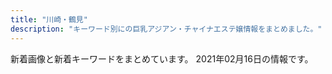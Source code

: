 ```yaml
---
title: "川崎・鶴見"
description: "キーワード別にの巨乳アジアン・チャイナエステ嬢情報をまとめました。"
---
```


新着画像と新着キーワードをまとめています。
2021年02月16日の情報です。

<DmmAffiliateIns />
<KeywordTable
  shops={
    [
    {
        "station": "JR\u9db4\u898b\u99c5\u6771\u53e3",
        "img_links": [
            "https://www.pal-spa.com/img/blog/palspa_blog_20200113_miyuki7.jpg",
            "https://www.pal-spa.com/img/material/massage_sentai2.jpg",
            "https://www.pal-spa.com/img/girl/main/smain251b45d339d6509c6b7779e499e2a9b6ba6.jpg",
            "https://www.pal-spa.com/img/girl/list/sface34fb1e5b054a6796aafb6d24f36ac90950.jpg",
            "https://www.pal-spa.com/img/blog/palspa_blog_20200316_aya3.jpg",
            "https://www.pal-spa.com/img/girl/main/smain2934975d1e88a92635112090a18fddfe496.jpg",
            "https://www.pal-spa.com/img/blog/palspa_blog_20191201_aica6.jpg",
            "https://www.pal-spa.com/img/girl/main/smain315f04254ecea9c57f49748c46b01a7664c.jpg",
            "https://www.pal-spa.com/img/blog/palspa_blog_20210120_haruka1.jpg",
            "https://www.pal-spa.com/img/girl/list/sface8aaf0584954cf78c6fa0e4d5235d359c9.jpg",
            "https://www.pal-spa.com/img/blog/palspa_blog_20200316_aya6.jpg",
            "https://www.pal-spa.com/img/blog/palspa_blog_20191204_erica3.jpg",
            "https://www.pal-spa.com/img/blog/palspa_blog_20191204_izumi5.jpg",
            "https://www.pal-spa.com/img/girl/main/smain2944975d1e88a92635112090a18fddfe496.jpg",
            "https://www.pal-spa.com/img/blog/palspa_blog_20200113_miyuki2.jpg",
            "https://www.pal-spa.com/img/blog/palspa_blog_20200803_ai4.jpg",
            "https://www.pal-spa.com/img/girl/list/sface2815022380c60cdc7043c4ec074cee02f5.jpg",
            "https://www.pal-spa.com/img/girl/list/slist256b08026e0fe59c124751f4ba2dce9484.jpg",
            "https://www.pal-spa.com/img/blog/palspa_blog_20191201_yui2.jpg",
            "https://www.pal-spa.com/img/girl/main/smain411179e3d7fbd9c1dd52f6aa2a671ce0bd.jpg",
            "https://www.pal-spa.com/img/blog/palspa_blog_20191201_yui4.jpg",
            "https://www.pal-spa.com/img/blog/postimage20191205024522.jpg",
            "https://www.pal-spa.com/img/girl/list/sface259a92ee295305fdbc6e4cd5a68dad5216.jpg",
            "https://www.pal-spa.com/img/girl/main/smain314f04254ecea9c57f49748c46b01a7664c.jpg",
            "https://www.pal-spa.com/img/blog/postimage20200316071533.jpg",
            "https://www.pal-spa.com/img/girl/main/smain34264ec295988800531cb0f78cdcfbcb9cf.jpg",
            "https://www.pal-spa.com/img/girl/main/smain94ef1bf25458f90407a4281129029fee02.jpg",
            "https://www.pal-spa.com/img/girl/main/smain93489e4bc2f68cb6c1df5f2c0780e53ef2.jpg",
            "https://www.pal-spa.com/img/girl/main/smain29126f46703ae5614cc6531d2d744ef64cb.jpg",
            "https://www.pal-spa.com/img/blog/palspa_blog_20191201_yui6.jpg",
            "https://www.pal-spa.com/img/blog/palspa_blog_20191201_kiki7.jpg",
            "https://www.pal-spa.com/img/girl/main/smain254b45d339d6509c6b7779e499e2a9b6ba6.jpg",
            "https://www.pal-spa.com/img/material/massage_siatu2.jpg",
            "https://www.pal-spa.com/img/girl/list/swest21a4782a043e7ca29f58aba8d6552a2d6e.jpg",
            "https://www.pal-spa.com/img/girl/main/smain313cf1a94bbeb47fd61d9c8a0ac5715f220.jpg",
            "https://www.pal-spa.com/img/blog/postimage20190909035711.jpg",
            "https://www.pal-spa.com/img/girl/main/smain91489e4bc2f68cb6c1df5f2c0780e53ef2.jpg",
            "https://www.pal-spa.com/img/girl/main/smain283aa054b0383cc218664f07c55c4e1d3f0.jpg",
            "https://www.pal-spa.com/img/blog/palspa_blog_20191204_erica1.jpg",
            "https://www.pal-spa.com/img/blog/palspa_blog_20200316_aya1.jpg",
            "https://www.pal-spa.com/img/blog/palspa_blog_20200803_ai9.jpg",
            "https://www.pal-spa.com/img/girl/main/smain213a4782a043e7ca29f58aba8d6552a2d6e.jpg",
            "https://www.pal-spa.com/img/girl/main/smain851caefc8aa890323cc659f5abf9da1937.jpg",
            "https://www.pal-spa.com/img/blog/palspa_blog_20191204_izumi6.jpg",
            "https://www.pal-spa.com/img/blog/palspa_blog_20191204_erica5.jpg",
            "https://www.pal-spa.com/img/blog/palspa_blog_20200803_ai5.jpg",
            "https://www.pal-spa.com/img/girl/list/slist3aa1148d56856a2cfde4a3dfdd8d1c5ed.jpg",
            "https://www.pal-spa.com/img/blog/palspa_blog_20191201_kiki6.jpg",
            "https://www.pal-spa.com/img/girl/main/smain349afba4e500f33ea543f800c8238c1f49.jpg",
            "https://www.pal-spa.com/img/girl/main/smain43f417400ac5884575399559541bcf4c17.jpg",
            "https://www.pal-spa.com/img/girl/main/smain284aa054b0383cc218664f07c55c4e1d3f0.jpg",
            "https://www.pal-spa.com/img/blog/palspa_blog_20200316_aya11.jpg",
            "https://www.pal-spa.com/img/blog/palspa_blog_20191204_izumi7.jpg",
            "https://www.pal-spa.com/img/girl/main/smain2322be10adc295a0fc3adfdb5b77838c4a7.jpg",
            "https://www.pal-spa.com/img/blog/palspa_blog_20200803_ai6.jpg",
            "https://www.pal-spa.com/img/blog/palspa_blog_20191204_izumi2.jpg",
            "https://www.pal-spa.com/img/girl/main/smain81aaf0584954cf78c6fa0e4d5235d359c9.jpg",
            "https://www.pal-spa.com/img/blog/palspa_blog_20191204_izumi3.jpg",
            "https://www.pal-spa.com/img/girl/main/smain311813891f0a4f13a5dcec2552f803dff41.jpg",
            "https://www.pal-spa.com/img/blog/postimage20190823184018.jpg",
            "https://www.pal-spa.com/img/blog/palspa_blog_20210120_haruka5.jpg",
            "https://www.pal-spa.com/img/blog/palspa_blog_20191201_aica3.jpg",
            "https://www.pal-spa.com/img/blog/palspa_blog_20200113_miyuki3.jpg",
            "https://www.pal-spa.com/img/blog/palspa_blog_20210120_haruka3.jpg",
            "https://www.pal-spa.com/img/blog/palspa_blog_20191201_aica4.jpg",
            "https://www.pal-spa.com/img/girl/main/smain255b45d339d6509c6b7779e499e2a9b6ba6.jpg",
            "https://www.pal-spa.com/img/girl/list/swest95fea8ce189d2417d922eb9079627b3ac.jpg",
            "https://www.pal-spa.com/img/blog/palspa_blog_20200316_aya10.jpg",
            "https://www.pal-spa.com/img/girl/main/smain32444cc176e6519c5cfcaa30cdb6b3d4ae6.jpg",
            "https://www.pal-spa.com/img/blog/palspa_blog_20200113_miyuki8.jpg",
            "https://www.pal-spa.com/img/girl/list/swest32552450a07c5e6fcf616569ce56276f28.jpg",
            "https://www.pal-spa.com/img/girl/list/slist31991bce11ee745ecab812af3ff1cb34c6.jpg",
            "https://www.pal-spa.com/img/material/massage_sentai3.jpg",
            "https://www.pal-spa.com/img/girl/main/smain821caefc8aa890323cc659f5abf9da1937.jpg",
            "https://www.pal-spa.com/img/blog/palspa_blog_20210120_haruka4.jpg",
            "https://www.pal-spa.com/img/material/image_auth.png",
            "https://www.pal-spa.com/img/girl/main/smain28209dcea86d45d39c34084233d3f05abd3.jpg",
            "https://www.pal-spa.com/img/blog/palspa_blog_20200316_aya4.jpg",
            "https://www.pal-spa.com/img/blog/postimage20191201162035.jpg",
            "https://www.pal-spa.com/img/blog/palspa_blog_20200113_miyuki1.jpg",
            "https://www.pal-spa.com/img/blog/palspa_blog_20191204_erica7.jpg",
            "https://www.pal-spa.com/img/girl/main/smain242efb09e433a238cc9c94272805945bf96.jpg",
            "https://www.pal-spa.com/img/blog/palspa_blog_20191201_yui5.jpg",
            "https://www.pal-spa.com/img/girl/list/sface232be10adc295a0fc3adfdb5b77838c4a7.jpg",
            "https://www.pal-spa.com/img/girl/main/smain321552450a07c5e6fcf616569ce56276f28.jpg",
            "https://www.pal-spa.com/img/girl/list/swest259a92ee295305fdbc6e4cd5a68dad5216.jpg",
            "https://www.pal-spa.com/img/blog/palspa_blog_20191204_erica4.jpg",
            "https://www.pal-spa.com/img/material/massage_siatu1.jpg",
            "https://www.pal-spa.com/img/girl/list/swest81caefc8aa890323cc659f5abf9da1937.jpg",
            "https://www.pal-spa.com/img/blog/postimage20191201160850.jpg",
            "https://www.pal-spa.com/img/material/massage_siatu3.jpg",
            "https://www.pal-spa.com/img/blog/postimage20191205024146.jpg",
            "https://www.pal-spa.com/img/girl/main/smain32244cc176e6519c5cfcaa30cdb6b3d4ae6.jpg",
            "https://www.pal-spa.com/img/girl/main/smain281fd9bc58195da2c4f8c318534044e362e.jpg",
            "https://www.pal-spa.com/img/girl/list/sface31f19f00dae05be97f6dce6cb5dbe8eec8.jpg",
            "https://www.pal-spa.com/img/blog/palspa_blog_20191204_erica6.jpg",
            "https://www.pal-spa.com/img/girl/main/smain295c66d8a8ea77ad563b7a5d4d245be38c5.jpg",
            "https://www.pal-spa.com/img/blog/postimage20210128110639.jpg",
            "https://www.pal-spa.com/img/girl/main/smain2312be10adc295a0fc3adfdb5b77838c4a7.jpg",
            "https://www.pal-spa.com/img/blog/palspa_blog_20191201_yui3.jpg",
            "https://www.pal-spa.com/img/girl/main/smain339afba4e500f33ea543f800c8238c1f49.jpg",
            "https://www.pal-spa.com/img/blog/palspa_blog_20191201_kiki1.jpg",
            "https://www.pal-spa.com/img/blog/postimage20191201161433.jpg",
            "https://www.pal-spa.com/img/girl/list/slist29b91c9bcc8e157811f43836e0e81c7a7e.jpg",
            "https://www.pal-spa.com/img/girl/list/slist2803b6e28547718e5f6d36e0d1c631fbcd.jpg",
            "https://www.pal-spa.com/img/girl/main/smain31aa1148d56856a2cfde4a3dfdd8d1c5ed.jpg",
            "https://www.pal-spa.com/img/girl/list/sface9b20525be57ec14c2cab254b7f38bd4df.jpg",
            "https://www.pal-spa.com/img/girl/list/slist2384c844601b0fd2f7aabfe4a5a12163b7.jpg",
            "https://www.pal-spa.com/img/girl/main/smain212a4782a043e7ca29f58aba8d6552a2d6e.jpg",
            "https://www.pal-spa.com/img/blog/palspa_blog_20200113_miyuki6.jpg",
            "https://www.pal-spa.com/img/girl/main/smain2332be10adc295a0fc3adfdb5b77838c4a7.jpg",
            "https://www.pal-spa.com/img/girl/list/swest34fb1e5b054a6796aafb6d24f36ac90950.jpg",
            "https://www.pal-spa.com/img/blog/postimage20200805131611.jpg",
            "https://www.pal-spa.com/img/girl/main/smain2342be10adc295a0fc3adfdb5b77838c4a7.jpg",
            "https://www.pal-spa.com/img/blog/palspa_blog_20200803_ai2.jpg",
            "https://www.pal-spa.com/img/girl/list/slist34fb1e5b054a6796aafb6d24f36ac90950.jpg",
            "https://www.pal-spa.com/img/girl/list/slist82771fec40d02127b42e7e4941a97d5e8.jpg",
            "https://www.pal-spa.com/img/girl/main/smain44b39a706bac6618b1571f7fdf4631427d.jpg",
            "https://www.pal-spa.com/img/girl/main/smain32544cc176e6519c5cfcaa30cdb6b3d4ae6.jpg",
            "https://www.pal-spa.com/img/blog/palspa_blog_20191201_kiki3.jpg",
            "https://www.pal-spa.com/img/girl/list/sface24254584407bed049e349a41c5443a4345.jpg",
            "https://www.pal-spa.com/img/girl/main/smain95ef1bf25458f90407a4281129029fee02.jpg",
            "https://www.pal-spa.com/img/girl/list/swest41179e3d7fbd9c1dd52f6aa2a671ce0bd.jpg",
            "https://www.pal-spa.com/img/girl/main/smain285aa054b0383cc218664f07c55c4e1d3f0.jpg",
            "https://www.pal-spa.com/img/girl/pickup/pickup20200923134207.jpg",
            "https://www.pal-spa.com/img/blog/postimage20190615060904.jpg",
            "https://www.pal-spa.com/img/blog/postimage20200112225143.jpg",
            "https://www.pal-spa.com/img/girl/list/slist41179e3d7fbd9c1dd52f6aa2a671ce0bd.jpg",
            "https://www.pal-spa.com/img/blog/palspa_blog_20200316_aya7.jpg",
            "https://www.pal-spa.com/img/girl/main/smain252b45d339d6509c6b7779e499e2a9b6ba6.jpg",
            "https://www.pal-spa.com/img/blog/palspa_blog_20191204_izumi1.jpg",
            "https://www.pal-spa.com/img/girl/main/smain214a4782a043e7ca29f58aba8d6552a2d6e.jpg",
            "https://www.pal-spa.com/img/girl/main/smain211a4782a043e7ca29f58aba8d6552a2d6e.jpg",
            "https://www.pal-spa.com/img/blog/palspa_blog_20200316_aya5.jpg",
            "https://www.pal-spa.com/img/girl/main/smain831caefc8aa890323cc659f5abf9da1937.jpg",
            "https://www.pal-spa.com/img/blog/palspa_blog_20191201_kiki4.jpg",
            "https://www.pal-spa.com/img/blog/palspa_blog_20200803_ai8.jpg",
            "https://www.pal-spa.com/img/girl/list/sface3c2ba25b14b61f54befa1ec672e487350.jpg",
            "https://www.pal-spa.com/img/blog/palspa_blog_20191201_yui1.jpg",
            "https://www.pal-spa.com/img/girl/pickup/pickup20210120104719.jpg",
            "https://www.pal-spa.com/img/girl/pickup/pickup20200822001327.jpg",
            "https://www.pal-spa.com/img/blog/palspa_blog_20200803_ai7.jpg",
            "https://www.pal-spa.com/img/girl/list/swest3c2ba25b14b61f54befa1ec672e487350.jpg",
            "https://www.pal-spa.com/img/blog/palspa_blog_20191201_kiki2.jpg",
            "https://www.pal-spa.com/img/blog/palspa_blog_20200316_aya9.jpg",
            "https://www.pal-spa.com/img/blog/palspa_blog_20191201_aica1.jpg",
            "https://www.pal-spa.com/img/blog/palspa_blog_20200316_aya8.jpg",
            "https://www.pal-spa.com/img/girl/list/sface2934a16061b4519bc353f475021810bbc2.jpg",
            "https://www.pal-spa.com/img/girl/list/slist9224bead323710d8ed7f0640125518c54.jpg",
            "https://www.pal-spa.com/img/girl/main/smain215a4782a043e7ca29f58aba8d6552a2d6e.jpg",
            "https://www.pal-spa.com/img/girl/main/smain2352be10adc295a0fc3adfdb5b77838c4a7.jpg",
            "https://www.pal-spa.com/img/blog/palspa_blog_20191201_yui7.jpg",
            "https://www.pal-spa.com/img/girl/main/smain424a6d03832c91a865b6562a3dc842e51a.jpg",
            "https://www.pal-spa.com/img/girl/list/swest24254584407bed049e349a41c5443a4345.jpg",
            "https://www.pal-spa.com/img/blog/palspa_blog_20191201_aica2.jpg",
            "https://www.pal-spa.com/img/blog/palspa_blog_20200113_miyuki4.jpg",
            "https://www.pal-spa.com/img/blog/palspa_blog_20200113_miyuki5.jpg",
            "https://www.pal-spa.com/img/material/massage_sentai1.jpg",
            "https://www.pal-spa.com/img/girl/main/smain92489e4bc2f68cb6c1df5f2c0780e53ef2.jpg",
            "https://www.pal-spa.com/img/girl/main/smain341fb1e5b054a6796aafb6d24f36ac90950.jpg",
            "https://www.pal-spa.com/img/blog/palspa_blog_20191204_erica2.jpg",
            "https://www.pal-spa.com/img/girl/list/sface21a4782a043e7ca29f58aba8d6552a2d6e.jpg",
            "https://www.pal-spa.com/img/girl/list/slist341bac97b65d4f7b4ec774734a6553b2a8.jpg",
            "https://www.pal-spa.com/img/girl/main/smain2924975d1e88a92635112090a18fddfe496.jpg",
            "https://www.pal-spa.com/img/camp/camp_20210201.jpg",
            "https://www.pal-spa.com/img/girl/list/swest2934a16061b4519bc353f475021810bbc2.jpg",
            "https://www.pal-spa.com/img/girl/main/smain253b45d339d6509c6b7779e499e2a9b6ba6.jpg",
            "https://www.pal-spa.com/img/girl/main/smain312cf1a94bbeb47fd61d9c8a0ac5715f220.jpg",
            "https://www.pal-spa.com/img/girl/main/smain32344cc176e6519c5cfcaa30cdb6b3d4ae6.jpg",
            "https://www.pal-spa.com/img/blog/palspa_blog_20200316_aya2.jpg",
            "https://www.pal-spa.com/img/blog/palspa_blog_20210120_haruka6.jpg",
            "https://www.pal-spa.com/img/girl/main/smain3438922ce8484534d2b75a91ab7a300e6de.jpg",
            "https://www.pal-spa.com/img/girl/list/sface32552450a07c5e6fcf616569ce56276f28.jpg",
            "https://www.pal-spa.com/img/girl/pickup/pickup20200822150116.jpg",
            "https://www.pal-spa.com/img/blog/postimage20191201160113.jpg",
            "https://www.pal-spa.com/img/girl/main/smain3448922ce8484534d2b75a91ab7a300e6de.jpg",
            "https://www.pal-spa.com/img/blog/palspa_blog_20191201_kiki5.jpg",
            "https://www.pal-spa.com/img/girl/main/smain841caefc8aa890323cc659f5abf9da1937.jpg",
            "https://www.pal-spa.com/img/girl/list/slist24940766e3a46af57756429b6407dea11e.jpg",
            "https://www.pal-spa.com/img/girl/main/smain241254584407bed049e349a41c5443a4345.jpg",
            "https://www.pal-spa.com/img/girl/pickup/pickup20200104064211.jpg",
            "https://www.pal-spa.com/img/blog/palspa_blog_20191204_izumi4.jpg",
            "https://www.pal-spa.com/img/blog/palspa_blog_20200803_ai3.jpg",
            "https://www.pal-spa.com/img/girl/list/swest2815022380c60cdc7043c4ec074cee02f5.jpg",
            "https://www.pal-spa.com/img/girl/list/swest31f19f00dae05be97f6dce6cb5dbe8eec8.jpg",
            "https://www.pal-spa.com/img/girl/main/smain3458922ce8484534d2b75a91ab7a300e6de.jpg",
            "https://www.pal-spa.com/img/blog/palspa_blog_20191201_aica5.jpg",
            "https://www.pal-spa.com/img/girl/main/smain32aa1148d56856a2cfde4a3dfdd8d1c5ed.jpg",
            "https://www.pal-spa.com/img/camp/camp_20210101min75.jpg",
            "https://www.pal-spa.com/img/girl/list/sface41179e3d7fbd9c1dd52f6aa2a671ce0bd.jpg",
            "https://www.pal-spa.com/img/blog/palspa_blog_20191201_aica7.jpg",
            "https://www.pal-spa.com/img/girl/pickup/pickup20200730025343.jpg",
            "https://www.pal-spa.com/img/blog/eyecatch_20200803.jpg",
            "https://www.pal-spa.com/img/girl/list/slist21c8c7f499c3f4da854e401c53978a3677.jpg",
            "https://www.pal-spa.com/img/blog/palspa_blog_20200803_ai1.jpg",
            "https://www.pal-spa.com/img/girl/list/slist32552450a07c5e6fcf616569ce56276f28.jpg",
            "https://www.pal-spa.com/img/girl/list/swest232be10adc295a0fc3adfdb5b77838c4a7.jpg"
        ],
        "keywords": {
            "\u30c0\u30a4\u30ca\u30de\u30a4\u30c8": 1,
            "\u30bb\u30af\u30b7\u30fc": 8,
            "100": 1,
            "G": 13
        },
        "url": "https://www.pal-spa.com/",
        "name": "Men\u2019s Pal Spa\u30fb\u30e1\u30f3\u30ba\u30d1\u30eb\u30b9\u30d1"
    },
    {
        "keywords": {
            "C": 12,
            "D": 2,
            "87": 1,
            "86": 1
        },
        "img_links": [
            "http://asatsuyu-es.com/images/st03.jpg",
            "http://asatsuyu-es.com/images/newtiao.jpg",
            "http://asatsuyu-es.com/images/room2.jpg",
            "http://asatsuyu-es.com/images/room4.jpg",
            "http://asatsuyu-es.com/images/room6.jpg",
            "http://asatsuyu-es.com/images/st03b.jpg",
            "http://asatsuyu-es.com/images/st01.jpg",
            "http://asatsuyu-es.com/images/st05.jpg",
            "http://asatsuyu-es.com/images/st05b.jpg",
            "http://asatsuyu-es.com/images/room3.jpg",
            "http://asatsuyu-es.com/images/zi_staff.png",
            "http://asatsuyu-es.com/images/newfacetiao.jpg",
            "http://asatsuyu-es.com/images/room1.jpg",
            "http://asatsuyu-es.com/images/top01.jpg",
            "http://asatsuyu-es.com/images/st04.jpg",
            "http://asatsuyu-es.com/images/picktiao.jpg",
            "http://asatsuyu-es.com/images/st02.jpg",
            "http://asatsuyu-es.com/images/mobile.jpg"
        ],
        "station": "JR\u9db4\u898b\u99c5\u897f\u53e3",
        "name": "\u671d\u9732",
        "url": "http://asatsuyu-es.com/"
    },
    {
        "name": "\u30d0\u30d6\u308a\u3093\u5a18",
        "keywords": {
            "82": 19,
            "88": 17,
            "87": 133,
            "85": 57,
            "86": 76,
            "C": 76,
            "D": 188,
            "83": 19,
            "E": 19
        },
        "url": "http://baburin.iest.info/",
        "station": "\u4eac\u6025\u9db4\u898b\u99c5\u6771\u53e3",
        "img_links": [
            "http://baburin.iest.info/photos/sites/2/2020/02/2020020617495273.jpg",
            "http://baburin.iest.info/images/staff0.jpg",
            "http://baburin.iest.info/photos/sites/2/2018/12/2018120114132410.jpg",
            "http://baburin.iest.info/images/mibile.jpg",
            "http://baburin.iest.info/photos/sites/2/2018/03/1.jpg",
            "http://baburin.iest.info/photos/sites/2/2019/12/2019121112381870.jpg",
            "http://baburin.iest.info/photos/sites/2/2019/12/2019121012271150.jpg",
            "http://baburin.iest.info/photos/sites/2/2018/07/2018072409124390.jpg",
            "http://baburin.iest.info/photos/sites/2/2020/02/2020021216314936.jpg",
            "http://baburin.iest.info/images/s_staff.jpg",
            "http://baburin.iest.info/photos/sites/2/2020/10/2020100615314175.jpg",
            "http://baburin.iest.info/photos/sites/2/2019/12/2019121012234134.jpg",
            "http://baburin.iest.info/images/top.png",
            "http://baburin.iest.info/photos/sites/2/2018/11/2018112214225177.jpg",
            "http://baburin.iest.info/images/s_face.jpg",
            "http://baburin.iest.info/photos/sites/2/2019/06/2019062312555740.jpg",
            "http://baburin.iest.info/photos/sites/2/2019/12/2019121012290043.jpg",
            "http://baburin.iest.info/photos/sites/2/2018/09/2018091006542340.jpg",
            "http://baburin.iest.info/images/acc1.jpg",
            "http://baburin.iest.info/images/acc.jpg",
            "http://baburin.iest.info/photos/sites/2/2018/06/2018063004421199.jpg",
            "http://baburin.iest.info/images/s_news.jpg",
            "http://baburin.iest.info/photos/sites/2/2018/10/2018103017042054.jpg",
            "http://baburin.iest.info/images/s_pick.jpg",
            "http://baburin.iest.info/images/s_info.jpg",
            "http://baburin.iest.info/photos/sites/2/2018/06/2018062508384319.jpg"
        ]
    },
    {
        "station": "JR\u5ddd\u5d0e\u99c5\u6771\u53e3",
        "img_links": [
            "http://iyashi-kaze.oks.bz/photos/sites/65/2020/01/2020011010172726.jpg",
            "http://iyashi-kaze.oks.bz/images/s_pick.png",
            "http://iyashi-kaze.oks.bz/images/room5.jpg",
            "http://iyashi-kaze.oks.bz/images/service3.jpg",
            "http://iyashi-kaze.oks.bz/images/s_news.png",
            "http://iyashi-kaze.oks.bz/photos/sites/65/2020/01/2020011010173060.jpg",
            "http://iyashi-kaze.oks.bz/images/s_service.png",
            "http://iyashi-kaze.oks.bz/images/room2.jpg",
            "http://iyashi-kaze.oks.bz/photos/sites/65/2020/01/202001101017196.jpg",
            "http://iyashi-kaze.oks.bz/images/room3.jpg",
            "http://iyashi-kaze.oks.bz/images/service1.jpg",
            "http://iyashi-kaze.oks.bz/images/s_staff.png",
            "http://iyashi-kaze.oks.bz/images/room1.jpg",
            "http://iyashi-kaze.oks.bz/images/room6.jpg",
            "http://iyashi-kaze.oks.bz/photos/sites/65/2020/01/2020011010172383.jpg",
            "http://iyashi-kaze.oks.bz/images/service2.jpg",
            "http://iyashi-kaze.oks.bz/images/top.jpg",
            "http://iyashi-kaze.oks.bz/images/room4.jpg",
            "http://iyashi-kaze.oks.bz/images/service4.jpg",
            "http://iyashi-kaze.oks.bz/images/s_link.png",
            "http://iyashi-kaze.oks.bz/images/end.jpg",
            "http://iyashi-kaze.oks.bz/images/1.jpg"
        ],
        "url": "http://iyashi-kaze.oks.bz/",
        "keywords": {
            "C": 5,
            "86": 15,
            "84": 5,
            "D": 15
        },
        "name": "\u7652\u3057\u98a8\uff5e\u3044\u3084\u3057\u304b\u305c\uff5e"
    },
    {
        "img_links": [
            "https://moon-beauty.jp/images/costume/sailorgirl01.png",
            "https://moon-beauty.jp/wp/wp-content/uploads/2020/09/nana_info.png",
            "https://moon-beauty.jp/images/campaign2017.jpg",
            "https://moon-beauty.jp/wp/wp-content/uploads/2020/02/2002sp_campaign-700x327.png",
            "https://moon-beauty.jp/images/staff/izumi23_01.png",
            "https://moon-beauty.jp/wp/wp-content/uploads/2017/11/top01-1.png",
            "https://moon-beauty.jp/wp/wp-content/uploads/2017/12/1d7d7d3df21218cb91cce28ca987dca8-700x1246.jpg",
            "https://moon-beauty.jp/wp/wp-content/uploads/2017/12/7e6728877b7be3eba7dacfced12e3481.jpg",
            "https://moon-beauty.jp/images/costume/cabinattendant01.png",
            "https://moon-beauty.jp/wp/wp-content/uploads/2017/11/27e7586ba3689c74b6428ec7dbfe02a6-700x1244.jpg",
            "https://moon-beauty.jp/wp/wp-content/uploads/2017/12/3addf91ad6b786b4c3fd2e4322dc1181-700x1246.jpg",
            "https://moon-beauty.jp/wp/wp-content/uploads/2019/07/1907campaign01-700x327.png",
            "https://moon-beauty.jp/images/staff/rika22_01.png",
            "https://moon-beauty.jp/images/costume/nursegirl01.png",
            "https://moon-beauty.jp/wp/wp-content/uploads/2017/11/6.png",
            "https://moon-beauty.jp/wp/wp-content/uploads/2017/11/top02.png",
            "https://moon-beauty.jp/wp/wp-content/uploads/2017/11/top03.png",
            "https://moon-beauty.jp/images/staff/staff.png",
            "https://moon-beauty.jp/wp/wp-content/uploads/2017/11/mb_shower.png",
            "https://moon-beauty.jp/wp/wp-content/uploads/2020/09/mirai_info.png",
            "https://moon-beauty.jp/images/costume/cheergirl01.png",
            "https://moon-beauty.jp/wp/wp-content/uploads/2017/11/6a08b9c7e55a068553569af35285dd93-700x1244.jpg",
            "https://moon-beauty.jp/wp/wp-content/uploads/2020/06/202006campaign-700x327.png",
            "https://moon-beauty.jp/wp/wp-content/uploads/2019/11/1911campaign01-700x327.png",
            "https://moon-beauty.jp/wp/wp-content/uploads/2019/07/1907campaign02-700x327.png",
            "https://moon-beauty.jp/wp/wp-content/uploads/2017/12/dde33c6f84f42b29abc164fed911749d.jpg",
            "https://moon-beauty.jp/images/costume/nursegirl002.png",
            "https://moon-beauty.jp/images/staff/emi24_1.png",
            "https://moon-beauty.jp/images/costume/sailorgirl02.png",
            "https://moon-beauty.jp/wp/wp-content/uploads/2017/11/3.png",
            "https://moon-beauty.jp/images/staff/hikari23_02.png",
            "https://moon-beauty.jp/wp/wp-content/uploads/2018/09/mb_road02.png",
            "https://moon-beauty.jp/images/staff/momoka22_01.png",
            "https://moon-beauty.jp/wp/wp-content/uploads/2017/11/campaign1711-700x327.jpg",
            "https://moon-beauty.jp/wp/wp-content/uploads/2017/11/484697b90c0612750e1d8c7c971a16f8.jpg",
            "https://moon-beauty.jp/wp/wp-content/uploads/2017/11/6a08b9c7e55a068553569af35285dd93.jpg",
            "https://moon-beauty.jp/wp/wp-content/uploads/2019/11/1911campaign01.png",
            "https://moon-beauty.jp/wp/wp-content/uploads/2019/07/1907campaign02.png",
            "https://moon-beauty.jp/wp/wp-content/uploads/2019/07/1907campaign01.png",
            "https://moon-beauty.jp/wp/wp-content/uploads/2017/11/mb_interior01.png",
            "https://moon-beauty.jp/images/staff/nana25_02.png",
            "https://moon-beauty.jp/wp/wp-content/uploads/2017/11/5.png",
            "https://moon-beauty.jp/wp/wp-content/uploads/2017/11/mb_front.png",
            "https://moon-beauty.jp/wp/wp-content/uploads/2017/11/9ac2dcf4d411d36df940a44359d1e597.jpg",
            "https://moon-beauty.jp/wp/wp-content/uploads/2017/12/3985d5f04f99b7c5a1b4662bcc831575.jpg",
            "https://moon-beauty.jp/wp/wp-content/uploads/2017/12/dde33c6f84f42b29abc164fed911749d-700x1246.jpg",
            "https://moon-beauty.jp/wp/wp-content/uploads/2017/11/play.png",
            "https://moon-beauty.jp/wp/wp-content/uploads/2017/12/3addf91ad6b786b4c3fd2e4322dc1181.jpg",
            "https://moon-beauty.jp/wp/wp-content/uploads/2018/11/1811campaign.png",
            "https://moon-beauty.jp/wp/wp-content/uploads/2021/01/202102campaign.png",
            "https://moon-beauty.jp/wp/wp-content/uploads/2020/09/rika_info.png",
            "https://moon-beauty.jp/images/costume/cabinattendant02.png",
            "https://moon-beauty.jp/images/costume/cheergirl02.png",
            "https://moon-beauty.jp/wp/wp-content/uploads/2017/11/top01-1-700x459.png",
            "https://moon-beauty.jp/images/staff/hikari23_01.png",
            "https://moon-beauty.jp/images/staff/mirai23.png",
            "https://moon-beauty.jp/wp/wp-content/uploads/2017/12/1d7d7d3df21218cb91cce28ca987dca8.jpg",
            "https://moon-beauty.jp/wp/wp-content/uploads/2017/11/mb_front2.png",
            "https://moon-beauty.jp/wp/wp-content/uploads/2018/09/mb_front4.png",
            "https://moon-beauty.jp/images/staff/ran23_01.png",
            "https://moon-beauty.jp/images/staff/eri21_01.png",
            "https://moon-beauty.jp/images/staff/rika22_02.png",
            "https://moon-beauty.jp/wp/wp-content/uploads/2017/11/27e7586ba3689c74b6428ec7dbfe02a6.jpg",
            "https://moon-beauty.jp/wp/wp-content/uploads/2020/09/costume.png",
            "https://moon-beauty.jp/wp/wp-content/uploads/2020/01/2002campaign-700x327.png",
            "https://moon-beauty.jp/wp/wp-content/uploads/2017/11/1.png",
            "https://moon-beauty.jp/wp/wp-content/uploads/2017/12/11e78c1189d1307c1c0528ca01cf193e.jpg",
            "https://moon-beauty.jp/images/staff/nana25_01.png",
            "https://moon-beauty.jp/wp/wp-content/uploads/2017/11/4.png"
        ],
        "keywords": {
            "88": 12,
            "86": 12,
            "85": 12,
            "89": 6,
            "C": 24,
            "D": 30,
            "87": 12,
            "\u30bb\u30af\u30b7\u30fc": 2
        },
        "url": "https://moon-beauty.jp/",
        "station": "JR\u9db4\u898b\u99c5\u6771\u53e3",
        "name": "\u6708\u4e0b\u7f8e\u4eba"
    },
    {
        "name": "\u4eba\u9b5a\u306e\u604b",
        "keywords": {},
        "url": "http://genkimori.ests.jp/",
        "station": "JR\u9db4\u898b\u99c5\u6771\u53e3",
        "img_links": []
    },
    {
        "name": "\u30af\u30e9\u30a6\u30f3\u30fbCrown",
        "station": "JR\u9db4\u898b\u99c5",
        "keywords": {},
        "url": "http://www.crownman.tank.jp/",
        "img_links": [
            "http://www.crownman.tank.jp/images/contact.png",
            "http://www.crownman.tank.jp/images/br.png",
            "http://www.crownman.tank.jp/public/20190321-014538-796.jpeg",
            "http://www.crownman.tank.jp/images/zj.png",
            "http://www.crownman.tank.jp/public/20200922-152824-158.jpeg",
            "http://www.crownman.tank.jp/public/20210129-124855-823.jpeg",
            "http://www.crownman.tank.jp/public/20181102-021343-999.jpeg",
            "http://www.crownman.tank.jp/public/20190516-130732-500.jpeg",
            "http://www.crownman.tank.jp/images/br1.png",
            "http://www.crownman.tank.jp/public/20200910-085241-389.jpeg",
            "http://www.crownman.tank.jp/public/20200715-191512-192.jpeg",
            "http://www.crownman.tank.jp/public/20181103-143855-981.jpeg",
            "http://www.crownman.tank.jp/images/h5.jpg",
            "http://www.crownman.tank.jp/public/20200829-204316-579.jpeg",
            "http://www.crownman.tank.jp/public/20200829-001214-615.jpeg",
            "http://www.crownman.tank.jp/images/h3.jpg",
            "http://www.crownman.tank.jp/public/20210207-085721-193.jpeg",
            "http://www.crownman.tank.jp/images/jt.png",
            "http://www.crownman.tank.jp/public/20190404-200155-177.jpeg",
            "http://www.crownman.tank.jp/public/20191030-124226-262.jpeg",
            "http://www.crownman.tank.jp/public/20181102-021404-733.jpeg",
            "http://www.crownman.tank.jp/images/lj.png",
            "http://www.crownman.tank.jp/public/20201225-105416-366.jpeg",
            "http://www.crownman.tank.jp/public/20190512-114325-285.jpeg",
            "http://www.crownman.tank.jp/public/20200901-211921-794.jpeg",
            "http://www.crownman.tank.jp/images/h02.jpg",
            "http://www.crownman.tank.jp/public/20190614-225752-699.jpeg",
            "http://www.crownman.tank.jp/public/20201211-095701-493.jpeg",
            "http://www.crownman.tank.jp/public/20191122-211211-352.jpeg",
            "http://www.crownman.tank.jp/public/20201016-024617-911.jpeg",
            "http://www.crownman.tank.jp/public/20201015-184159-562.jpeg",
            "http://www.crownman.tank.jp/images/scrollToTop.png",
            "http://www.crownman.tank.jp/public/20191208-161631-393.jpeg",
            "http://www.crownman.tank.jp/images/h01.jpg",
            "http://www.crownman.tank.jp/public/20191115-170126-469.jpeg",
            "http://www.crownman.tank.jp/images/h4.jpg",
            "http://www.crownman.tank.jp/images/lyb.png",
            "http://www.crownman.tank.jp/ueditor/php/upload/image/20200828/1598625782230952.jpeg",
            "http://www.crownman.tank.jp/images/fj.png",
            "http://www.crownman.tank.jp/public/20210208-142304-974.jpeg",
            "http://www.crownman.tank.jp/public/20181126-115300-843.jpeg",
            "http://www.crownman.tank.jp/public/20210205-013920-405.jpeg",
            "http://www.crownman.tank.jp/public/20210209-091624-488.jpeg",
            "http://www.crownman.tank.jp/ueditor/php/upload/image/20181102/1541123069868367.jpg",
            "http://www.crownman.tank.jp/public/20210214-132800-589.jpeg",
            "http://www.crownman.tank.jp/public/20181101-091932-723.jpeg",
            "http://www.crownman.tank.jp/public/20210205-163450-850.jpeg",
            "http://www.crownman.tank.jp/public/20210128-093735-441.jpeg",
            "http://www.crownman.tank.jp/public/20190103-235102-103.jpeg",
            "http://www.crownman.tank.jp/public/20191102-172721-416.jpeg",
            "http://www.crownman.tank.jp/public/20181102-021325-742.jpeg",
            "http://www.crownman.tank.jp/public/20190809-023452-629.jpeg",
            "http://www.crownman.tank.jp/public/20201024-121027-887.jpeg",
            "http://www.crownman.tank.jp/public/20201010-151120-691.jpeg",
            "http://www.crownman.tank.jp/public/20181102-021419-221.jpeg",
            "http://www.crownman.tank.jp/public/20201114-223303-188.jpeg",
            "http://www.crownman.tank.jp/public/20190410-032921-983.jpeg",
            "http://www.crownman.tank.jp/public/20201211-095449-581.jpeg",
            "http://www.crownman.tank.jp/images/guest.png",
            "http://www.crownman.tank.jp/images/xw.png"
        ]
    },
    {
        "station": "JR\u9db4\u898b\u99c5\u897f\u53e3",
        "url": "https://tsurumi-mensesthe.com/",
        "img_links": [
            "https://tsurumi-mensesthe.com/footer/footer-tel.png",
            "https://tsurumi-mensesthe.com/staff/riri-s1.jpg",
            "https://tsurumi-mensesthe.com/staff/sachi-s2.jpg",
            "https://tsurumi-mensesthe.com/room/room-l3.jpg",
            "https://tsurumi-mensesthe.com/staff/satomi-l3.jpg",
            "https://tsurumi-mensesthe.com/images/esthe2.jpg",
            "https://tsurumi-mensesthe.com/staff/yura-l3.jpg",
            "https://tsurumi-mensesthe.com/massage/2020/12/06/riri-s1.jpg",
            "https://tsurumi-mensesthe.com/staff/sachi-l2.jpg",
            "https://tsurumi-mensesthe.com/staff/sachi-l4.jpg",
            "https://tsurumi-mensesthe.com/staff/risa-top.jpg",
            "https://tsurumi-mensesthe.com/images/esthe4.jpg",
            "https://tsurumi-mensesthe.com/staff/sachi-top.jpg",
            "https://tsurumi-mensesthe.com/staff/momoka-l2.jpg",
            "https://tsurumi-mensesthe.com/images/qrcode.png",
            "https://tsurumi-mensesthe.com/staff/yura-l1.jpg",
            "https://tsurumi-mensesthe.com/staff/yura-s1.jpg",
            "https://tsurumi-mensesthe.com/staff/minami-s1.jpg",
            "https://tsurumi-mensesthe.com/staff/minami-l3.jpg",
            "https://tsurumi-mensesthe.com/staff/sachi-s1.jpg",
            "https://tsurumi-mensesthe.com/footer/footer-line.png",
            "https://tsurumi-mensesthe.com/staff/satomi-l1.jpg",
            "https://tsurumi-mensesthe.com/staff/minami-s3.jpg",
            "https://tsurumi-mensesthe.com/staff/sachi-s4.jpg",
            "https://tsurumi-mensesthe.com/staff/momoka-s2.jpg",
            "https://tsurumi-mensesthe.com/staff/riri-s2.jpg",
            "https://tsurumi-mensesthe.com/staff/satomi-s3.jpg",
            "https://tsurumi-mensesthe.com/massage/2021/01/05/stand-by.jpg",
            "https://tsurumi-mensesthe.com/images/esthe1.jpg",
            "https://tsurumi-mensesthe.com/staff/yura-s2.jpg",
            "https://tsurumi-mensesthe.com/staff/yura-l2.jpg",
            "https://tsurumi-mensesthe.com/staff/momoka-l3.jpg",
            "https://tsurumi-mensesthe.com/staff/satomi-l2.jpg",
            "https://tsurumi-mensesthe.com/staff/minami-l1.jpg",
            "https://tsurumi-mensesthe.com/staff/riri-top.jpg",
            "https://tsurumi-mensesthe.com/staff/sora-l1.jpg",
            "https://tsurumi-mensesthe.com/staff/risa-s1.jpg",
            "https://tsurumi-mensesthe.com/icon/twitter.png",
            "https://tsurumi-mensesthe.com/staff/yura-s3.jpg",
            "https://tsurumi-mensesthe.com/staff/sora-s2.jpg",
            "https://tsurumi-mensesthe.com/staff/minami-l2.jpg",
            "https://tsurumi-mensesthe.com/images/clear.png",
            "https://tsurumi-mensesthe.com/massage/2021/02/13/risa-s1.jpg",
            "https://tsurumi-mensesthe.com/room/room-l4.jpg",
            "https://tsurumi-mensesthe.com/staff/sora-s1.jpg",
            "https://tsurumi-mensesthe.com/icon/facebook.png",
            "https://tsurumi-mensesthe.com/staff/momoka-s3.jpg",
            "https://inage-mensesthe.com/icon/twitter.png",
            "https://tsurumi-mensesthe.com/staff/satomi-s2.jpg",
            "https://tsurumi-mensesthe.com/staff/riri-l1.jpg",
            "https://tsurumi-mensesthe.com/staff/satomi-top.jpg",
            "https://inage-mensesthe.com/icon/yelp.png",
            "https://tsurumi-mensesthe.com/images/main-sp.jpg",
            "https://tsurumi-mensesthe.com/images/esthe3.jpg",
            "https://inage-mensesthe.com/icon/line.png",
            "https://tsurumi-mensesthe.com/images/header3.png",
            "https://tsurumi-mensesthe.com/room/room-l1.jpg",
            "https://tsurumi-mensesthe.com/staff/minami-top.jpg",
            "https://tsurumi-mensesthe.com/staff/minami-s2.jpg",
            "https://inage-mensesthe.com/icon/facebook.png",
            "https://tsurumi-mensesthe.com/massage/2020/11/22/coco-s3.jpg",
            "https://tsurumi-mensesthe.com/staff/yura-top.jpg",
            "https://tsurumi-mensesthe.com/staff/sora-top.jpg",
            "https://tsurumi-mensesthe.com/staff/sachi-l3.jpg",
            "https://tsurumi-mensesthe.com/staff/momoka-top.jpg",
            "https://tsurumi-mensesthe.com/staff/sachi-s3.jpg",
            "https://tsurumi-mensesthe.com/staff/satomi-s1.jpg",
            "https://tsurumi-mensesthe.com/icon/line.png",
            "https://tsurumi-mensesthe.com/icon/yelp.png",
            "https://tsurumi-mensesthe.com/staff/sachi-l1.jpg",
            "https://tsurumi-mensesthe.com/staff/momoka-l1.jpg",
            "https://tsurumi-mensesthe.com/staff/sora-l2.jpg",
            "https://tsurumi-mensesthe.com/footer/footer-staff.png",
            "https://tsurumi-mensesthe.com/staff/riri-l2.jpg",
            "https://tsurumi-mensesthe.com/images/main1.jpg",
            "https://tsurumi-mensesthe.com/staff/momoka-s1.jpg",
            "https://tsurumi-mensesthe.com/room/room-l2.jpg"
        ],
        "keywords": {
            "86": 9,
            "88": 18,
            "87": 9,
            "85": 18,
            "90": 18
        },
        "name": "sweet"
    },
    {
        "img_links": [
            "http://aroma-zero.com/images/04.jpg",
            "http://aroma-zero.com/images/02.jpg",
            "http://aroma-zero.com/images/01.jpg",
            "http://aroma-zero.com/images/03.jpg",
            "http://aroma-zero.com/images/icon_new.png"
        ],
        "keywords": {},
        "station": "JR\u9db4\u898b\u99c5\u6771\u53e3",
        "url": "http://aroma-zero.com/",
        "name": "Zero Aroma"
    },
    {
        "img_links": [
            "http://barbie.este88.com/images/staff-pc.png",
            "http://barbie.este88.com/gals/aya1.jpg",
            "http://barbie.este88.com/gals/momo1.jpg",
            "http://barbie.este88.com/gals/nanami1.jpg",
            "http://barbie.este88.com/gals/ai1.jpg",
            "http://barbie.este88.com/images/sp-staff-list.png",
            "http://barbie.este88.com/gals/momoka1.jpg",
            "http://barbie.este88.com/images/m-foot.png",
            "http://barbie.este88.com/gals/yui1.jpg",
            "http://barbie.este88.com/gals/hana1.jpg",
            "http://barbie.este88.com/images/m-tel.png",
            "http://barbie.este88.com/images/sp-line.png"
        ],
        "station": "JR\u9db4\u898b\u99c5\u6771\u53e3",
        "name": "Barbie\u30fb\u30d0\u30fc\u30d3\u30fc",
        "url": "http://barbie.este88.com/",
        "keywords": {
            "C": 14
        }
    },
    {
        "keywords": {},
        "url": "http://good.abnavi.info/",
        "img_links": [],
        "station": "JR\u9db4\u898b\u99c5\u6771\u53e3",
        "name": "GooD"
    },
    {
        "station": "JR\u5ddd\u5d0e\u99c5\u6771\u53e3",
        "url": "http://es-china.info/",
        "img_links": [
            "http://es-china.info/staff/ran2.jpg",
            "http://es-china.info/images/r3.jpg",
            "http://es-china.info/staff/sasa1.jpg",
            "http://es-china.info/staff/emi2.jpg",
            "http://es-china.info/staff/ran1.jpg",
            "http://es-china.info/images/room3.jpg",
            "http://es-china.info/images/no1.png",
            "http://es-china.info/images/line.png",
            "http://es-china.info/images/room2.jpg",
            "http://es-china.info/images/room4.jpg",
            "http://es-china.info/images/room1.jpg",
            "http://es-china.info/images/s_zysx.png",
            "http://es-china.info/staff/sasa2.jpg",
            "http://es-china.info/staff/mimi2.jpg",
            "http://es-china.info/staff/sayuri2.jpg",
            "http://es-china.info/staff/sayuri1.jpg",
            "http://es-china.info/images/s_ranking.png",
            "http://es-china.info/staff/sayuri3.jpg",
            "http://es-china.info/images/s_pickup.png",
            "http://es-china.info/images/s_newface.png",
            "http://es-china.info/images/mobile.jpg",
            "http://es-china.info/images/s_news.png",
            "http://es-china.info/staff/risa1.jpg",
            "http://es-china.info/staff/risa2.jpg",
            "http://es-china.info/staff/emi1.jpg",
            "http://es-china.info/staff/mimi1.jpg",
            "http://es-china.info/images/s_staff.png"
        ],
        "name": "\u7652\u5065\u697d",
        "keywords": {
            "C": 13
        }
    },
    {
        "name": "\u723d\u3084\u304b\u306a\u671d",
        "keywords": {},
        "station": "JR\u5ddd\u5d0e\u99c5\u6771\u53e3",
        "img_links": [
            "http://massage-salon.xyz/wp-content/uploads/2018/12/img_6766.jpg",
            "http://massage-salon.xyz/wp-content/themes/template-salon2/images/main1.jpg",
            "http://massage-salon.xyz/wp-content/uploads/2019/02/IMG_0144-500x750.jpg",
            "http://massage-salon.xyz/wp-content/themes/template-salon2/images/main3.jpg",
            "http://massage-salon.xyz/wp-content/uploads/2019/02/IMG_0144-185x300.jpg",
            "http://massage-salon.xyz/wp-content/uploads/2018/04/s1.jpg",
            "http://massage-salon.xyz/wp-content/uploads/2018/12/img_6768.jpg",
            "http://massage-salon.xyz/wp-content/uploads/2019/02/IMG_0144.jpg",
            "http://massage-salon.xyz/wp-content/uploads/2018/04/s4.jpg",
            "http://massage-salon.xyz/wp-content/uploads/2019/02/IMG_0142-500x750.jpg",
            "http://massage-salon.xyz/wp-content/uploads/2019/02/IMG_0142-686x1024.jpg",
            "http://massage-salon.xyz/wp-content/uploads/2018/04/s1-500x466.jpg",
            "http://massage-salon.xyz/wp-content/uploads/2018/04/s2-500x467.jpg",
            "http://massage-salon.xyz/wp-content/uploads/2018/12/img_6766-182x300.jpg",
            "http://massage-salon.xyz/wp-content/uploads/2019/02/IMG_0142-201x300.jpg",
            "http://massage-salon.xyz/wp-content/themes/template-salon2/images/header-tel.png",
            "http://massage-salon.xyz/wp-content/themes/template-salon2/images/noimg.jpg",
            "http://massage-salon.xyz/wp-content/uploads/2019/03/IMG_0208-300x200.jpg",
            "http://massage-salon.xyz/wp-content/themes/template-salon2/images/main2.jpg",
            "http://massage-salon.xyz/wp-content/uploads/2018/04/s3-500x467.jpg",
            "http://massage-salon.xyz/wp-content/uploads/2018/04/s4-500x467.jpg",
            "http://massage-salon.xyz/wp-content/uploads/2018/04/s3.jpg",
            "http://massage-salon.xyz/wp-content/uploads/2018/12/img_6768-181x300.jpg",
            "http://massage-salon.xyz/wp-content/uploads/2018/04/s2.jpg",
            "http://cdn.dino-es.com/images/logo/200x40DinoEs.png"
        ],
        "url": "http://massage-salon.xyz/"
    },
    {
        "img_links": [
            "http://cdn.dino-es.com/images/logo/88x31NewDinoEs.png",
            "http://tsurumi-est.xyz/g1.jpg",
            "http://tsurumi-est.xyz/images/g5.jpg",
            "http://tsurumi-est.xyz/images/flash2.jpg",
            "http://tsurumi-est.xyz/images/g3.jpg",
            "http://tsurumi-est.xyz/g0.jpg",
            "http://tsurumi-est.xyz/images/g2.jpg",
            "http://tsurumi-est.xyz/images/flash.jpg",
            "http://tsurumi-est.xyz/images/s_staff.png",
            "http://tsurumi-est.xyz/g3.jpg",
            "http://tsurumi-est.xyz/images/mobile.png",
            "http://momipara.jp/img/link/momi88.jpg",
            "http://tsurumi-est.xyz/images/mens-esthe1.png",
            "http://tsurumi-est.xyz/g2.jpg",
            "http://tsurumi-est.xyz/images/g0.jpg",
            "http://tsurumi-est.xyz/images/top.jpg",
            "http://tsurumi-est.xyz/images/g1.jpg",
            "http://tsurumi-est.xyz/images/int2.jpg",
            "http://tsurumi-est.xyz/images/int1.jpg",
            "http://tsurumi-est.xyz/images/s_staff1.png"
        ],
        "url": "http://tsurumi-est.xyz/",
        "station": "\u4eac\u6025\u9db4\u898b\u99c5\u6771\u53e3",
        "name": "Smile",
        "keywords": {
            "C": 16,
            "D": 4,
            "E": 2
        }
    },
    {
        "img_links": [
            "http://lucky.esnavi.work/2/uploadimg/1609855912.jpeg",
            "http://lucky.esnavi.work/2/uploadimg/1609856021.jpeg",
            "http://lucky.esnavi.work/s1.png",
            "http://lucky.esnavi.work/m.jpg",
            "http://lucky.esnavi.work/2/uploadimg/1609854972.jpeg",
            "http://lucky.esnavi.work/sys2.jpg",
            "http://lucky.esnavi.work/2/uploadimg/1612246410.jpeg",
            "http://lucky.esnavi.work/staff_t.jpg",
            "http://lucky.esnavi.work/sys1.jpg",
            "http://lucky.esnavi.work/int1.png",
            "http://lucky.esnavi.work/2/uploadimg/1609854808.jpeg",
            "http://lucky.esnavi.work/2/uploadimg/1609855512.jpeg",
            "http://lucky.esnavi.work/head.jpg",
            "http://lucky.esnavi.work/2/uploadimg/1609855626.jpeg",
            "http://lucky.esnavi.work/news.jpg",
            "http://lucky.esnavi.work/2/uploadimg/1609855429.jpeg"
        ],
        "url": "http://lucky.esnavi.work/",
        "station": "JR\u5ddd\u5d0e\u99c5\u6771\u53e3",
        "name": "LUCKY",
        "keywords": {
            "89": 4,
            "92": 1,
            "90": 2,
            "\u80f8": 1,
            "88": 1
        }
    },
    {
        "url": "http://www.iyasi-massage.com/",
        "name": "\u6843\u6e90\u90f7",
        "img_links": [
            "http://www.iyasi-massage.com/images/staff_one/staff_one_04.jpg",
            "http://www.iyasi-massage.com/images/home/index_page_top.jpg",
            "http://www.iyasi-massage.com/images/gallery/gallery_402.jpg",
            "http://www.iyasi-massage.com/images/staff_image/staff_d06.jpg",
            "http://www.iyasi-massage.com/images/gallery/gallery_101.jpg",
            "http://www.iyasi-massage.com/images/home/index_03.jpg",
            "http://www.iyasi-massage.com/images/staff/staff_top.jpg",
            "http://www.iyasi-massage.com/images/home/index_qup.jpg",
            "http://www.iyasi-massage.com/images/staff/sta_07.jpg",
            "http://www.iyasi-massage.com/images/staff/sta_03.jpg",
            "http://www.iyasi-massage.com/images/staff_image/staff_d05.jpg",
            "http://www.iyasi-massage.com/images/staff_image/staff_d01.jpg",
            "http://www.iyasi-massage.com/images/staff_image/staff_d03.jpg",
            "http://www.iyasi-massage.com/images/top/top_08.png",
            "http://www.iyasi-massage.com/images/gallery/gallery_404.jpg",
            "http://www.iyasi-massage.com/images/top/top_01.jpg",
            "http://www.iyasi-massage.com/images/staff_image/staff_d04.jpg",
            "http://www.iyasi-massage.com/images/staff_one/staff_one_top.jpg",
            "http://www.iyasi-massage.com/images/system/syatem_303.jpg",
            "http://www.iyasi-massage.com/images/home/top_qp.jpg",
            "http://www.iyasi-massage.com/images/staff_image/staff_d02.jpg",
            "http://www.iyasi-massage.com/images/home/index_04.jpg",
            "http://www.iyasi-massage.com/images/staff/sta_01.jpg",
            "http://www.iyasi-massage.com/images/staff/sta_021.jpg",
            "http://www.iyasi-massage.com/images/staff_one/staff_one_03.jpg",
            "http://www.iyasi-massage.com/images/top/top_04.jpg",
            "http://www.iyasi-massage.com/images/system/syatem_301.jpg",
            "http://www.iyasi-massage.com/images/staff/sta_010.jpg",
            "http://www.iyasi-massage.com/images/staff/sta_06.jpg",
            "http://www.iyasi-massage.com/images/top/top_05.jpg",
            "http://www.iyasi-massage.com/images/staff/sta_023.jpg",
            "http://www.iyasi-massage.com/images/staff_one/staff_one_07.png",
            "http://www.iyasi-massage.com/images/system/syatem_302.jpg",
            "http://www.iyasi-massage.com/images/staff/sta_0z2.jpg",
            "http://www.iyasi-massage.com/images/staff/sta_0z10.jpg",
            "http://www.iyasi-massage.com/images/staff/sta_0z6.jpg",
            "http://www.iyasi-massage.com/images/home/QR.png",
            "http://www.iyasi-massage.com/images/gallery/gallery_403.jpg",
            "http://www.iyasi-massage.com/images/top/top_03.jpg",
            "http://www.iyasi-massage.com/images/top/top_06.jpg",
            "http://www.iyasi-massage.com/images/staff/sta_0z8.jpg",
            "http://www.iyasi-massage.com/images/top/top_02.jpg",
            "http://www.iyasi-massage.com/images/gallery/gallery_103.jpg",
            "http://www.iyasi-massage.com/images/staff_one/staff_one_08.png",
            "http://www.iyasi-massage.com/images/staff_one/staff_one_01.jpg",
            "http://www.iyasi-massage.com/images/gallery/gallery_401.jpg",
            "http://www.iyasi-massage.com/images/gallery/gallery_top.jpg",
            "http://www.iyasi-massage.com/images/staff/sta_0z12.jpg",
            "http://www.iyasi-massage.com/images/gallery/gallery_102.jpg",
            "http://www.iyasi-massage.com/images/gallery/gallery_104.jpg",
            "http://www.iyasi-massage.com/images/gallery/gallery_01.jpg",
            "http://www.iyasi-massage.com/images/staff_one/staff_one_02.jpg",
            "http://www.iyasi-massage.com/images/home/index_tel.jpg",
            "http://www.iyasi-massage.com/images/staff/sta_08.jpg",
            "http://www.iyasi-massage.com/images/staff_one/staff_one_05.jpg",
            "http://www.iyasi-massage.com/images/staff/sta_04.jpg",
            "http://www.iyasi-massage.com/images/staff/sta_0z9.jpg"
        ],
        "station": "JR\u5ddd\u5d0e\u99c5\u6771\u53e3",
        "keywords": {}
    },
    {
        "name": "For You",
        "img_links": [
            "http://nymphe-est.xyz/img/cg02.jpg",
            "http://nymphe-est.xyz/img/phone.png",
            "http://nymphe-est.xyz/img/slide2-1.jpg",
            "http://nymphe-est.xyz/img/cast4/img1.jpg",
            "http://nymphe-est.xyz/img/cp-desc1.png",
            "http://nymphe-est.xyz/img/m2.png",
            "http://nymphe-est.xyz/img/slide2-2.jpg",
            "http://nymphe-est.xyz/img/cast5/img2.jpg",
            "http://nymphe-est.xyz/img/m6.png",
            "http://nymphe-est.xyz/img/cast6/img1.jpg",
            "http://nymphe-est.xyz/img/cast2/img1.jpg",
            "http://nymphe-est.xyz/img/tit4.png",
            "http://nymphe-est.xyz/img/cast5/img1.jpg",
            "http://nymphe-est.xyz/img/cast2/img2.jpg",
            "http://nymphe-est.xyz/img/cast5/img3-s.jpg",
            "http://nymphe-est.xyz/img/slide2-4.jpg",
            "http://nymphe-est.xyz/img/cast5/img1-s.jpg",
            "http://nymphe-est.xyz/img/cast4/img2.jpg",
            "http://nymphe-est.xyz/img/cast6/img2-s.jpg",
            "http://nymphe-est.xyz/img/cast3/img3-s.jpg",
            "http://nymphe-est.xyz/img/cg03.jpg",
            "http://nymphe-est.xyz/img/cast3/img2-s.jpg",
            "http://nymphe-est.xyz/img/cast1/img1.jpg",
            "http://nymphe-est.xyz/img/m3.png",
            "http://nymphe-est.xyz/img/cp-ttl.png",
            "http://nymphe-est.xyz/img/cast5/img3.jpg",
            "http://nymphe-est.xyz/img/cast3/img2.jpg",
            "http://nymphe-est.xyz/img/cast1/img2-s.jpg",
            "http://nymphe-est.xyz/img/cg04.jpg",
            "http://nymphe-est.xyz/img/cg01.jpg",
            "http://nymphe-est.xyz/img/cast5/img2-s.jpg",
            "http://nymphe-est.xyz/img/tit6.png",
            "http://nymphe-est.xyz/img/h1.png",
            "http://nymphe-est.xyz/img/cast3/img1-s.jpg",
            "http://nymphe-est.xyz/img/m5.png",
            "http://nymphe-est.xyz/img/cast3/img1.jpg",
            "http://nymphe-est.xyz/img/cast1/img2.jpg",
            "http://nymphe-est.xyz/img/m4.png",
            "http://nymphe-est.xyz/img/cast3/img3.jpg",
            "http://nymphe-est.xyz/img/m1.png",
            "http://nymphe-est.xyz/img/tit3.png",
            "http://nymphe-est.xyz/img/tel2.png",
            "http://nymphe-est.xyz/img/cast2/img2-s.jpg",
            "http://nymphe-est.xyz/img/cast6/img2.jpg",
            "http://nymphe-est.xyz/img/cast6/img3.jpg",
            "http://nymphe-est.xyz/img/slide2-3.jpg",
            "http://nymphe-est.xyz/img/tit5.png",
            "http://nymphe-est.xyz/img/open.png",
            "http://nymphe-est.xyz/img/cast4/img1-s.jpg",
            "http://nymphe-est.xyz/img/tit1.png",
            "http://nymphe-est.xyz/img/cast4/img2-s.jpg",
            "http://nymphe-est.xyz/img/cast1/img1-s.jpg",
            "http://nymphe-est.xyz/img/cp-desc1sp.png",
            "http://nymphe-est.xyz/img/cast6/img3-s.jpg",
            "http://nymphe-est.xyz/img/tit2.png",
            "http://nymphe-est.xyz/img/cast2/img3-s.jpg",
            "http://nymphe-est.xyz/img/cast6/img1-s.jpg",
            "http://nymphe-est.xyz/img/cast2/img1-s.jpg",
            "http://nymphe-est.xyz/img/cast2/img3.jpg"
        ],
        "station": "JR\u77e2\u5411\u99c5",
        "keywords": {
            "E": 14,
            "D": 14
        },
        "url": "http://nymphe-est.xyz/"
    },
    {
        "station": "JR\u9db4\u898b\u99c5\u6771\u53e3",
        "name": "\u82b1\u9b41 -\u304a\u3044\u3089\u3093-",
        "img_links": [
            "http://www.oiran.mensest.com/images/info2.jpg",
            "http://www.oiran.mensest.com/images/bar-inte.png",
            "http://www.oiran.mensest.com/files/004.jpg",
            "http://www.oiran.mensest.com/images/bar-news.png",
            "http://www.oiran.mensest.com/files/001.jpg",
            "http://www.oiran.mensest.com/images/info_text.jpg",
            "http://www.oiran.mensest.com/files/003.jpg",
            "http://www.oiran.mensest.com/files/002.jpg",
            "http://www.oiran.mensest.com/images/info1.jpg",
            "http://www.oiran.mensest.com/images/bar-infomation.png",
            "http://www.oiran.mensest.com/images/girls-bar.png",
            "http://www.oiran.mensest.com/images/bar-girls.png"
        ],
        "keywords": {
            "D": 3,
            "89": 1,
            "87": 3,
            "E": 1
        },
        "url": "http://www.oiran.mensest.com/"
    },
    {
        "name": "\u307c\u304f\u306e\u30c7\u30ea\u30a8\u30b9\u30c6",
        "station": "JR\u5ddd\u5d0e\u99c5\u6771\u53e3",
        "img_links": [
            "http://deli-esthe.jpn.mn/images/tit_new.png",
            "http://deli-esthe.jpn.mn/images/sp_top.jpg",
            "http://deli-esthe.jpn.mn/photos/sites/66/2020/06/2020062611321468.jpg",
            "http://deli-esthe.jpn.mn/photos/sites/66/2020/10/2020100411161121.jpg",
            "http://deli-esthe.jpn.mn/photos/sites/66/2020/10/2020100319300327.jpg",
            "http://deli-esthe.jpn.mn/images/tit_staff02.png",
            "http://deli-esthe.jpn.mn/images/card.jpg",
            "http://deli-esthe.jpn.mn/photos/sites/66/2020/10/202010031927555.jpg",
            "http://deli-esthe.jpn.mn/images/maining.jpg",
            "http://deli-esthe.jpn.mn/images/sp_tit_new.png",
            "http://deli-esthe.jpn.mn/images/sp_tit_staff01.png",
            "http://deli-esthe.jpn.mn/images/room3.jpg",
            "http://deli-esthe.jpn.mn/photos/sites/66/2020/06/2020062113130967.jpg",
            "http://deli-esthe.jpn.mn/images/room4.jpg",
            "http://deli-esthe.jpn.mn/photos/sites/66/2019/12/2019120317385167.jpg",
            "http://deli-esthe.jpn.mn/photos/sites/66/2020/10/2020100319264630.jpg",
            "http://deli-esthe.jpn.mn/photos/sites/66/2019/12/2019120317372670.jpg",
            "http://deli-esthe.jpn.mn/images/img_tel.png",
            "http://deli-esthe.jpn.mn/images/tit_staff01.png",
            "http://deli-esthe.jpn.mn/images/top.jpg",
            "http://deli-esthe.jpn.mn/images/sp_tit_staff02.png",
            "http://deli-esthe.jpn.mn/photos/sites/66/2020/10/2020100319272810.jpg",
            "http://deli-esthe.jpn.mn/photos/sites/66/2020/10/2020100319265441.jpg",
            "http://deli-esthe.jpn.mn/photos/sites/66/2020/10/2020100411161767.jpg",
            "http://deli-esthe.jpn.mn/images/sp_tit_therapist.png",
            "http://deli-esthe.jpn.mn/photos/sites/66/2019/12/2019120511182484.jpg",
            "http://deli-esthe.jpn.mn/photos/sites/66/2020/10/2020101912375463.jpg",
            "http://deli-esthe.jpn.mn/images/tit_therapist.png",
            "http://deli-esthe.jpn.mn/photos/sites/66/2020/10/2020100318512022.jpg",
            "http://deli-esthe.jpn.mn/photos/sites/66/2020/10/2020100318511352.jpg",
            "http://deli-esthe.jpn.mn/images/room1.jpg",
            "http://deli-esthe.jpn.mn/images/room2.jpg"
        ],
        "url": "http://deli-esthe.jpn.mn/",
        "keywords": {
            "D": 52,
            "82": 4,
            "87": 22,
            "E": 6,
            "86": 22,
            "85": 10
        }
    },
    {
        "keywords": {
            "G": 2,
            "\u30bb\u30af\u30b7\u30fc": 2,
            "\u80f8": 1
        },
        "url": "http://www.fukuen.in/",
        "station": "JR\u9db4\u898b\u99c5\u6771\u53e3",
        "img_links": [
            "http://www.fukuen.in/img/girl/extra/ai_20200914_4.jpg",
            "http://www.fukuen.in/img/girl/list/swest72b8648aae56da25b7c7573dc007cc2de.jpg",
            "http://www.fukuen.in/img/girl/extra/yuki_20200912_3.jpg",
            "http://www.fukuen.in/img/girl/main/smain115a604c7246ee7ef21ea1371bf0f8ae541.jpg",
            "http://www.fukuen.in/img/girl/main/smain951ecbbcf1db74ffedbe8ce80b5bdc33f8.jpg",
            "http://www.fukuen.in/img/girl/extra/ai_20200914_3.jpg",
            "http://www.fukuen.in/img/girl/pickup/pickup20200705191524.jpg",
            "http://www.fukuen.in/img/girl/extra/yuki_20200912_4.jpg",
            "http://www.fukuen.in/img/camp/20200610_shinki.jpg",
            "http://www.fukuen.in/img/girl/main/smain12176c3f8b7d0a2900b5557ad186572c1c5.jpg",
            "http://www.fukuen.in/img/material/shiatsu6.jpg",
            "http://www.fukuen.in/img/girl/main/smain23a5f5188f9c41ddb221fc0bead2a8556b.jpg",
            "http://www.fukuen.in/img/material/akasuri6rev1.jpg",
            "http://www.fukuen.in/img/girl/main/smain53fb1c032274e28d599eed619e1bedc3e4.jpg",
            "http://www.fukuen.in/img/girl/list/slist48970948df1b5f673ddccf8bdc1c27ca3.jpg",
            "http://www.fukuen.in/img/girl/extra/yuki_20200912_1.jpg",
            "http://www.fukuen.in/img/girl/main/smain113a604c7246ee7ef21ea1371bf0f8ae541.jpg",
            "http://www.fukuen.in/img/material/image_auth.png",
            "http://www.fukuen.in/img/girl/list/slist11a00cec64c1902f8f81d6458bd81ecc3.jpg",
            "http://www.fukuen.in/img/girl/list/slist8fbaefba79306aed7d52f3369481c4f79.jpg",
            "http://www.fukuen.in/img/girl/extra/risa_20200923_1.jpg",
            "http://www.fukuen.in/img/material/oil3.jpg",
            "http://www.fukuen.in/img/material/oil2.jpg",
            "http://www.fukuen.in/img/material/oil5.jpg",
            "http://www.fukuen.in/img/girl/list/swest8fbaefba79306aed7d52f3369481c4f79.jpg",
            "http://www.fukuen.in/img/girl/main/smain8415e8cbb1c49eb7c8caa026cbfa4e5e53.jpg",
            "http://www.fukuen.in/img/material/shiatsu3.jpg",
            "http://www.fukuen.in/img/girl/list/slist7a7cd4a2a61a08aea05c874262bd2983c.jpg",
            "http://www.fukuen.in/img/material/akasuri5rev1.jpg",
            "http://www.fukuen.in/img/girl/main/smain513f8bf8e4517330b71f7b182328a05400.jpg",
            "http://www.fukuen.in/img/girl/extra/hotaru200809_3min75.jpg",
            "http://www.fukuen.in/img/girl/main/smain41f486b583999cfcec7913d7843c608159.jpg",
            "http://www.fukuen.in/img/girl/main/smain928323e29e851f98b7ae489f32a7802aad.jpg",
            "http://www.fukuen.in/img/girl/list/swest96d9c126d47d500beae8ef28f29eb366a.jpg",
            "http://www.fukuen.in/img/girl/main/smain22a5f5188f9c41ddb221fc0bead2a8556b.jpg",
            "http://www.fukuen.in/img/material/akasuri2rev1.jpg",
            "http://www.fukuen.in/img/girl/extra/yuki_20200912_2.jpg",
            "http://www.fukuen.in/img/girl/list/swest11a00cec64c1902f8f81d6458bd81ecc3.jpg",
            "http://www.fukuen.in/img/material/oil6.jpg",
            "http://www.fukuen.in/img/girl/list/slist1154c6465b3e80f1950af663ae9de86840.jpg",
            "http://www.fukuen.in/img/girl/main/smain83429f69a5e0facf26b5c596ab5374c79a.jpg",
            "http://www.fukuen.in/img/girl/main/smain11154c6465b3e80f1950af663ae9de86840.jpg",
            "http://www.fukuen.in/img/girl/extra/ai_20200914_1.jpg",
            "http://www.fukuen.in/img/girl/main/smain11372fb92a183b52eed6697b1dc18d650f.jpg",
            "http://www.fukuen.in/img/girl/main/smain918323e29e851f98b7ae489f32a7802aad.jpg",
            "http://www.fukuen.in/img/girl/extra/risa_20200923_2.jpg",
            "http://www.fukuen.in/img/girl/list/swest1276c3f8b7d0a2900b5557ad186572c1c5.jpg",
            "http://www.fukuen.in/img/girl/main/smain13372fb92a183b52eed6697b1dc18d650f.jpg",
            "http://www.fukuen.in/img/girl/extra/risa_20200923_4.jpg",
            "http://www.fukuen.in/img/material/front.jpg",
            "http://www.fukuen.in/img/material/sentai4.jpg",
            "http://www.fukuen.in/img/material/akasuri1.jpg",
            "http://www.fukuen.in/img/girl/list/swest5751a73c1d67d106b755f2a10f214b1fb.jpg",
            "http://www.fukuen.in/img/material/shiatsu5rev1.jpg",
            "http://www.fukuen.in/img/material/shiatsu1.jpg",
            "http://www.fukuen.in/img/material/shiatsu2.jpg",
            "http://www.fukuen.in/img/girl/list/swest25902fb05705d4f4dcd3bb55fc78d46ee.jpg",
            "http://www.fukuen.in/img/girl/list/slist126deb548c2a3ab378099293db5afcc041.jpg",
            "http://www.fukuen.in/img/material/oil1.jpg",
            "http://www.fukuen.in/img/girl/extra/risa_20200923_3.jpg",
            "http://www.fukuen.in/img/girl/main/smain12276c3f8b7d0a2900b5557ad186572c1c5.jpg",
            "http://www.fukuen.in/img/girl/main/smain81429f69a5e0facf26b5c596ab5374c79a.jpg",
            "http://www.fukuen.in/img/girl/extra/hotaru200809_2min75.jpg",
            "http://www.fukuen.in/img/girl/list/swest4f486b583999cfcec7913d7843c608159.jpg",
            "http://www.fukuen.in/img/girl/list/slist5751a73c1d67d106b755f2a10f214b1fb.jpg",
            "http://www.fukuen.in/img/material/arrow_next.png",
            "http://www.fukuen.in/img/girl/pickup/pickup20200705191440.jpg",
            "http://www.fukuen.in/img/material/sentai3.jpg",
            "http://www.fukuen.in/img/girl/main/smain941ecbbcf1db74ffedbe8ce80b5bdc33f8.jpg",
            "http://www.fukuen.in/img/girl/main/smain938323e29e851f98b7ae489f32a7802aad.jpg",
            "http://www.fukuen.in/img/girl/main/smain736910286ab0a44682bfc6f093f287b998.jpg",
            "http://www.fukuen.in/img/material/arrow_prev.png",
            "http://www.fukuen.in/img/girl/extra/risa_20200923_5.jpg",
            "http://www.fukuen.in/img/girl/main/smain82429f69a5e0facf26b5c596ab5374c79a.jpg",
            "http://www.fukuen.in/img/material/sentai6rev1.jpg",
            "http://www.fukuen.in/img/girl/main/smain435ef08e32ca6d2936eee599647ef1be42.jpg",
            "http://www.fukuen.in/img/girl/pickup/pickup20200705191159.jpg",
            "http://www.fukuen.in/img/girl/main/smain425ef08e32ca6d2936eee599647ef1be42.jpg",
            "http://www.fukuen.in/img/material/sentai1.jpg",
            "http://www.fukuen.in/img/material/sentai2.jpg",
            "http://www.fukuen.in/img/girl/main/smain52fb1c032274e28d599eed619e1bedc3e4.jpg",
            "http://www.fukuen.in/img/girl/extra/hotaru200809_4min75.jpg",
            "http://www.fukuen.in/img/girl/extra/ai_20200914_2.jpg",
            "http://www.fukuen.in/img/material/akasuri4.jpg",
            "http://www.fukuen.in/img/material/sentai5rev1.jpg",
            "http://www.fukuen.in/img/girl/pickup/pickup20200705191051.jpg",
            "http://www.fukuen.in/img/material/akasuri3.jpg",
            "http://www.fukuen.in/img/material/oil4.jpg",
            "http://www.fukuen.in/img/girl/main/smain12372fb92a183b52eed6697b1dc18d650f.jpg",
            "http://www.fukuen.in/img/girl/main/smain711ab20435a050b6117e25de016c851a5e.jpg",
            "http://www.fukuen.in/img/girl/list/swest1154c6465b3e80f1950af663ae9de86840.jpg",
            "http://www.fukuen.in/img/girl/main/smain21a5f5188f9c41ddb221fc0bead2a8556b.jpg",
            "http://www.fukuen.in/img/girl/main/smain114a604c7246ee7ef21ea1371bf0f8ae541.jpg",
            "http://www.fukuen.in/img/girl/main/smain112a604c7246ee7ef21ea1371bf0f8ae541.jpg",
            "http://www.fukuen.in/img/material/bath.jpg",
            "http://www.fukuen.in/img/girl/extra/yuki_20200912_5.jpg",
            "http://www.fukuen.in/img/girl/main/smain123f3ae0063654627ed21fdac7f7f732cb0.jpg",
            "http://www.fukuen.in/img/girl/extra/hotaru200809_1min75.jpg",
            "http://www.fukuen.in/img/material/shiatsu4rev1.jpg",
            "http://www.fukuen.in/img/girl/list/slist21d95f10417cbe687c362ac86a6caaf51.jpg",
            "http://www.fukuen.in/img/girl/main/smain746910286ab0a44682bfc6f093f287b998.jpg",
            "http://www.fukuen.in/img/girl/main/smain721ab20435a050b6117e25de016c851a5e.jpg",
            "http://www.fukuen.in/img/girl/list/slist96d9c126d47d500beae8ef28f29eb366a.jpg"
        ],
        "name": "\u798f\u7e01\u30fbFUKUEN"
    },
    {
        "name": "Yulala",
        "station": "JR\u9db4\u898b\u99c5\u6771\u53e3",
        "img_links": [
            "http://esthe-heal.com/staff/rubi/01.jpg",
            "http://esthe-heal.com/pic/head.jpg",
            "http://esthe-heal.com/staff/yuyu/01.jpg",
            "http://esthe-heal.com/staff/momo/01mb.jpg",
            "http://esthe-heal.com/staff/momo/01.jpg",
            "http://esthe-heal.com/staff/aya/01mb.jpg",
            "http://esthe-heal.com/staff/kaori/01.jpg",
            "http://esthe-heal.com/staff/kana/01mb.jpg",
            "http://esthe-heal.com/staff/miho/01mb.jpg",
            "http://esthe-heal.com/staff/yuki/01mb.jpg",
            "http://esthe-heal.com/staff/sakura/01.jpg",
            "http://esthe-heal.com/staff/sakura/01mb.jpg",
            "http://esthe-heal.com/staff/sizuka/01mb.jpg",
            "http://esthe-heal.com/i/files/homeimg.jpg",
            "http://esthe-heal.com/img/ttl_staff.png",
            "http://esthe-heal.com/staff/rui/01mb.jpg",
            "http://esthe-heal.com/staff/rui/01.jpg",
            "http://esthe-heal.com/staff/miho/01.jpg",
            "http://esthe-heal.com/img/att.jpg",
            "http://esthe-heal.com/staff/kaori/01mb.jpg",
            "http://esthe-heal.com/staff/haruna/01.jpg",
            "http://esthe-heal.com/img/ttl_mobile.png",
            "http://esthe-heal.com/staff/rubi/01mb.jpg",
            "http://esthe-heal.com/staff/mimi/01mb.jpg",
            "http://esthe-heal.com/staff/sayuri/01mb.jpg",
            "http://esthe-heal.com/staff/kana/01.jpg",
            "http://esthe-heal.com/staff/sizuka/01.jpg",
            "http://esthe-heal.com/staff/yuki/01.jpg",
            "http://esthe-heal.com/img/ttl_pickup.png",
            "http://esthe-heal.com/img/ttl_wnew.png",
            "http://esthe-heal.com/staff/sayuri/01.jpg",
            "http://esthe-heal.com/img/ttl_recbnr.png",
            "http://esthe-heal.com/staff/aya/01.jpg",
            "http://esthe-heal.com/staff/yuyu/01mb.jpg",
            "http://esthe-heal.com/staff/mimi/01.jpg",
            "http://esthe-heal.com/staff/haruna/01mb.jpg",
            "http://esthe-heal.com/img/link/koko_234x60.png"
        ],
        "url": "http://esthe-heal.com/",
        "keywords": {
            "C": 23
        }
    },
    {
        "img_links": [],
        "keywords": {},
        "name": "\u521d\u604b",
        "url": "https://hatsukoi.est.cm/",
        "station": "JR\u9db4\u898b\u99c5\u6771\u53e3"
    },
    {
        "name": "\u4e00\u76ee\u60da\u308c",
        "station": "JR\u9db4\u898b\u99c5\u6771\u53e3",
        "url": "https://hitomebore.tokyo/",
        "img_links": [
            "https://hitomebore.tokyo/img/images/nav_06.png",
            "https://hitomebore.tokyo/img/r2.jpg",
            "https://hitomebore.tokyo/img/r3.jpg",
            "https://hitomebore.tokyo/img/images/nav_05.png",
            "https://hitomebore.tokyo/img/images/nav_03.png",
            "https://hitomebore.tokyo/img/images/nav_02.png",
            "https://hitomebore.tokyo/img/images/nav_04.png",
            "https://hitomebore.tokyo/img/r1.jpg",
            "https://hitomebore.tokyo/img/images/nav_01.png",
            "https://hitomebore.tokyo/img/r4.jpg"
        ],
        "keywords": {}
    },
    {
        "url": "http://t-lucky.work/",
        "name": "Lucky\u30fb\u30e9\u30c3\u30ad\u30fc",
        "station": "\u9db4\u898b\u99c5\u6771\u53e3",
        "img_links": [
            "http://t-lucky.work/staff/yuki.jpg",
            "http://t-lucky.work/sp/img/rina1.jpg",
            "http://t-lucky.work/img/mimi1.jpg",
            "http://t-lucky.work/img/rina1.jpg",
            "http://t-lucky.work/images/head.jpg",
            "http://t-lucky.work/sp/images/footer.jpg",
            "http://t-lucky.work/staff/aya.jpg",
            "http://t-lucky.work/images/b3.jpg",
            "http://t-lucky.work/sp/images/newsb.jpg",
            "http://t-lucky.work/sp/img/yumi1.jpg",
            "http://t-lucky.work/staff/yuyu.jpg",
            "http://t-lucky.work/images/sys2.jpg",
            "http://t-lucky.work/images/ta.jpg",
            "http://t-lucky.work/staff/yumi.jpg",
            "http://t-lucky.work/sp/staff/rei.jpg",
            "http://t-lucky.work/sp/img/emi1.jpg",
            "http://t-lucky.work/sp/img/mimi1.jpg",
            "http://t-lucky.work/sp/staff/mimi.jpg",
            "http://t-lucky.work/sp/images/tel.jpg",
            "http://t-lucky.work/sp/images/sys1.jpg",
            "http://t-lucky.work/images/6.jpg",
            "http://t-lucky.work/sp/img/aya1.jpg",
            "http://t-lucky.work/images/news.jpg",
            "http://t-lucky.work/images/b2.jpg",
            "http://t-lucky.work/sp/staff/aya.jpg",
            "http://t-lucky.work/images/interior_t.jpg",
            "http://t-lucky.work/sp/images/b3.jpg",
            "http://t-lucky.work/sp/images/sys2.jpg",
            "http://t-lucky.work/images/2.jpg",
            "http://t-lucky.work/images/sys3.jpg",
            "http://t-lucky.work/images/int1.jpg",
            "http://t-lucky.work/staff/emi.jpg",
            "http://t-lucky.work/images/5.jpg",
            "http://t-lucky.work/images/8.jpg",
            "http://t-lucky.work/sp/images/topgirl.jpg",
            "http://t-lucky.work/images/sys1.jpg",
            "http://t-lucky.work/sp/menu/top.jpg",
            "http://t-lucky.work/sp/staff/rina.jpg",
            "http://t-lucky.work/sp/staff/emi.jpg",
            "http://t-lucky.work/sp/images/b2.jpg",
            "http://t-lucky.work/images/1.jpg",
            "http://t-lucky.work/staff/mika.jpg",
            "http://t-lucky.work/images/sys4.jpg",
            "http://t-lucky.work/images/line.png",
            "http://t-lucky.work/staff/rina.jpg",
            "http://t-lucky.work/sp/images/int1.jpg",
            "http://t-lucky.work/sp/img/mika1.jpg",
            "http://t-lucky.work/images/tr.jpg",
            "http://t-lucky.work/sp/img/rei1.jpg",
            "http://t-lucky.work/img/aya1.jpg",
            "http://t-lucky.work/sp/staff/yuyu.jpg",
            "http://t-lucky.work/images/9.jpg",
            "http://t-lucky.work/sp/staff/yumi.jpg",
            "http://t-lucky.work/img/yumi1.jpg",
            "http://t-lucky.work/sp/images/news.jpg",
            "http://t-lucky.work/images/staff_t.jpg",
            "http://t-lucky.work/sp/images/ac1.jpg",
            "http://t-lucky.work/staff/rei.jpg",
            "http://t-lucky.work/sp/staff/yuki.jpg",
            "http://t-lucky.work/sp/menu/interior.jpg",
            "http://t-lucky.work/sp/images/int2.jpg",
            "http://t-lucky.work/img/rei1.jpg",
            "http://t-lucky.work/images/4.jpg",
            "http://t-lucky.work/sp/img/yuyu1.jpg",
            "http://t-lucky.work/staff/mimi.jpg",
            "http://t-lucky.work/images/int2.jpg",
            "http://t-lucky.work/img/mika1.jpg",
            "http://t-lucky.work/sp/images/head.jpg",
            "http://t-lucky.work/img/yuyu1.jpg",
            "http://t-lucky.work/img/yuki1.jpg",
            "http://t-lucky.work/sp/menu/staff.jpg",
            "http://t-lucky.work/sp/images/menu/top.jpg",
            "http://t-lucky.work/images/b1.jpg",
            "http://t-lucky.work/images/3.jpg",
            "http://t-lucky.work/sp/images/interior_t.jpg",
            "http://t-lucky.work/sp/img/yuki1.jpg",
            "http://t-lucky.work/images/sm.jpg",
            "http://t-lucky.work/sp/images/top.jpg",
            "http://t-lucky.work/img/emi1.jpg",
            "http://t-lucky.work/sp/images/staff_t.jpg",
            "http://t-lucky.work/images/7.jpg",
            "http://t-lucky.work/sp/images/rec1.jpg",
            "http://t-lucky.work/sp/images/b1.jpg",
            "http://t-lucky.work/sp/staff/mika.jpg",
            "http://t-lucky.work/sp/images/pc.jpg",
            "http://t-lucky.work/sp/images/menu/staff.jpg"
        ],
        "keywords": {}
    },
    {
        "station": "JR\u9db4\u898b\u99c5\u6771\u53e3",
        "img_links": [
            "http://god-esthe.com/girl/4.jpg",
            "http://god-esthe.com/static/picture/top_back_sp1.jpg",
            "http://god-esthe.com/girl/3.jpg",
            "http://god-esthe.com/girl/2.jpg",
            "http://god-esthe.com/static/picture/sub_back_pc.jpg",
            "http://god-esthe.com/static/picture/page-top_off.png",
            "http://god-esthe.com/static/picture/sub_back_sp.jpg",
            "http://god-esthe.com/static/picture/top_back_pc1.jpg",
            "http://god-esthe.com/girl/5.jpg",
            "http://god-esthe.com/girl/1.jpg"
        ],
        "keywords": {
            "94": 2,
            "G": 4,
            "C": 4,
            "84": 4,
            "83": 4
        },
        "name": "GOD\u30e1\u30f3\u30ba\u30a8\u30b9\u30c6",
        "url": "http://god-esthe.com/"
    }
]
}
/>
<DmmAffiliateScript />
